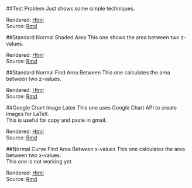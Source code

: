 ##Test Problem
Just shows some simple techniques.

Rendered: [Html](Test.html)  
Source: [Rmd](Test.Rmd) 

##Standard Normal Shaded Area
This one shows the area between two z-values.  

Rendered: [Html](StdNormalShadedArea.html)  
Source: [Rmd](StdNormalShadedArea.Rmd) 

##Standard Normal Find Area Between
This one calculates the area between two z-values.  

Rendered: [Html](StdNormalFindAreaBetween.html)  
Source: [Rmd](StdNormalFindAreaBetween.Rmd) 

##Google Chart Image Latex
This one uses Google Chart API to create images for LaTeX.  
This is useful for copy and paste in gmail.  

Rendered: [Html](GoogleChartImageLatex.html)  
Source: [Rmd](GoogleChartImageLatex.Rmd) 

##Normal Curve Find Area Between x-values
This one calculates the area between two x-values.  
This one is not working yet.

Rendered: [Html](NormalCurveAreaBetween.html)  
Source: [Rmd](NormalCurveAreaBetween.Rmd) 
